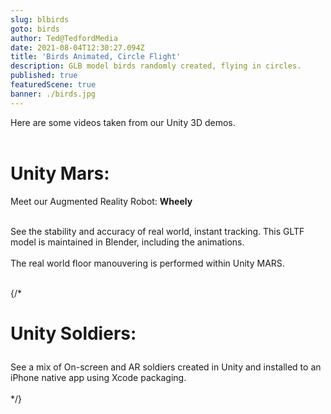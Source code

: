 ```yaml
---
slug: blbirds
goto: birds
author: Ted@TedfordMedia
date: 2021-08-04T12:30:27.094Z
title: 'Birds Animated, Circle Flight'
description: GLB model birds randomly created, flying in circles. 
published: true 
featuredScene: true
banner: ./birds.jpg  
---
```


<Layout>
Here are some videos taken from our Unity 3D demos.     
<br /><br />

<YouTube youTubeId="-O_5b3MRr5A" />
</Layout>  

<Layout>
<h1>
Unity Mars:
</h1>
Meet our Augmented Reality Robot: <b>Wheely</b><br /><br />
 
See the stability and accuracy of real world, instant tracking.  This GLTF model is maintained in Blender, including the animations.<br /><br />The real world floor manouvering is performed within Unity MARS. <br /><br />
<YouTube youTubeId="VAZ6KZxHVJU" />

{/* <h1>
Unity Soldiers:
</h1>
See a mix of On-screen and AR soldiers created in Unity and installed to an iPhone native app using Xcode packaging.<br /><br />
<YouTube youTubeId="ZXQ2k3EHkTk" /> */}
</Layout>  

 

 
 